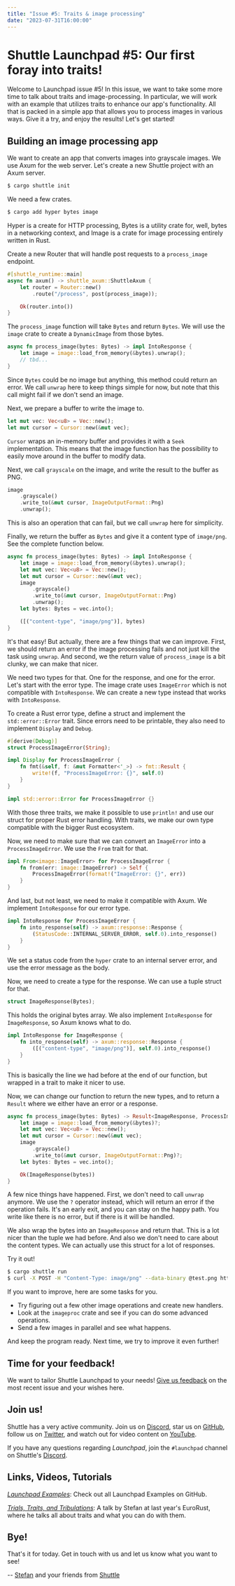 ```yaml
---
title: "Issue #5: Traits & image processing"
date: "2023-07-31T16:00:00"
---
```


# Shuttle Launchpad #5: Our first foray into traits!

Welcome to Launchpad issue #5! In this issue, we want to take some more time to talk about traits and image-processing. In particular, we will work with an example that utilizes traits to enhance our app's functionality. All that is packed in a simple app that allows you to process images in various ways. Give it a try, and enjoy the results! Let's get started!

## Building an image processing app

We want to create an app that converts images into grayscale images. We use Axum for the web server. Let's create a new Shuttle project with an Axum server.

```bash
$ cargo shuttle init
```

We need a few crates.

```bash
$ cargo add hyper bytes image
```

Hyper is a create for HTTP processing, Bytes is a utility crate for, well, bytes in a networking context, and Image is a crate for image processing entirely written in Rust.

Create a new Router that will handle post requests to a `process_image` endpoint.

```rust
#[shuttle_runtime::main]
async fn axum() -> shuttle_axum::ShuttleAxum {
    let router = Router::new()
        .route("/process", post(process_image));

    Ok(router.into())
}
```

The `process_image` function will take `Bytes` and return `Bytes`. We will use the `image` crate to create a `DynamicImage` from those bytes.


```rust
async fn process_image(bytes: Bytes) -> impl IntoResponse {
    let image = image::load_from_memory(&bytes).unwrap();
    // tbd...
}
```

Since `Bytes` could be no image but anything, this method could return an error. We call `unwrap` here to keep things simple for now, but note that this call might fail if we don't send an image.

Next, we prepare a buffer to write the image to.

```rust
let mut vec: Vec<u8> = Vec::new();
let mut cursor = Cursor::new(&mut vec);
```

`Cursor` wraps an in-memory buffer and provides it with a `Seek` implementation. This means that the image function has the possibility to easily move around in the buffer to modify data.

Next, we call `grayscale` on the image, and write the result to the buffer as PNG.

```rust
image
    .grayscale()
    .write_to(&mut cursor, ImageOutputFormat::Png)
    .unwrap();
```

This is also an operation that can fail, but we call `unwrap` here for simplicity.

Finally, we return the buffer as `Bytes` and give it a content type of `image/png`. See the complete function below.

```rust
async fn process_image(bytes: Bytes) -> impl IntoResponse {
    let image = image::load_from_memory(&bytes).unwrap();
    let mut vec: Vec<u8> = Vec::new();
    let mut cursor = Cursor::new(&mut vec);
    image
        .grayscale()
        .write_to(&mut cursor, ImageOutputFormat::Png)
        .unwrap();
    let bytes: Bytes = vec.into();

    ([("content-type", "image/png")], bytes)
}
```

It's that easy! But actually, there are a few things that we can improve. First, we should return an error if the image processing fails and not just kill the task using `unwrap`. And second, we the return value of `process_image` is a bit clunky, we can make that nicer.

We need two types for that. One for the response, and one for the error.
Let's start with the error type. The image crate uses `ImageError` which is not
compatible with `IntoResponse`. We can create a new type instead that works with `IntoResponse`.

To create a Rust error type, define a struct and implement the `std::error::Error` trait. Since errors need to be printable, they also need to implement `Display` and `Debug`.

```rust
#[derive(Debug)]
struct ProcessImageError(String);

impl Display for ProcessImageError {
    fn fmt(&self, f: &mut Formatter<'_>) -> fmt::Result {
        write!(f, "ProcessImageError: {}", self.0)
    }
}

impl std::error::Error for ProcessImageError {}
```

With those three traits, we make it possible to use `println!` and use our struct for proper Rust error handling. With traits, we make our own type compatible with the bigger Rust ecosystem.

Now, we need to make sure that we can convert an `ImageError` into a `ProcessImageError`. We use the `From` trait for that.

```rust
impl From<image::ImageError> for ProcessImageError {
    fn from(err: image::ImageError) -> Self {
        ProcessImageError(format!("ImageError: {}", err))
    }
}
```

And last, but not least, we need to make it compatible with Axum. We implement `IntoResponse` for our error type.

```rust
impl IntoResponse for ProcessImageError {
    fn into_response(self) -> axum::response::Response {
        (StatusCode::INTERNAL_SERVER_ERROR, self.0).into_response()
    }
}
```

We set a status code from the `hyper` crate to an internal server error, and use the error message as the body.

Now, we need to create a type for the response. We can use a tuple struct for that.

```rust
struct ImageResponse(Bytes);
```

This holds the original bytes array. We also implement `IntoResponse` for `ImageResponse`, so Axum knows what to do.

```rust
impl IntoResponse for ImageResponse {
    fn into_response(self) -> axum::response::Response {
        ([("content-type", "image/png")], self.0).into_response()
    }
}
```

This is basically the line we had before at the end of our function, but wrapped in a trait to make it nicer to use.

Now, we can change our function to return the new types, and to return a `Result` where we either have an error or a response.

```rust
async fn process_image(bytes: Bytes) -> Result<ImageResponse, ProcessImageError> {
    let image = image::load_from_memory(&bytes)?;
    let mut vec: Vec<u8> = Vec::new();
    let mut cursor = Cursor::new(&mut vec);
    image
        .grayscale()
        .write_to(&mut cursor, ImageOutputFormat::Png)?;
    let bytes: Bytes = vec.into();

    Ok(ImageResponse(bytes))
}
```

A few nice things have happened. First, we don't need to call `unwrap` anymore. We use the `?` operator instead, which will return an error if the operation fails. It's an early exit, and you can stay on the happy path. You write like there is no error, but if there is it will be handled.

We also wrap the bytes into an `ImageResponse` and return that. This is a lot nicer than the tuple we had before. And also we don't need to care about the content types. We can actually use this struct for a lot of responses.

Try it out!

```bash
$ cargo shuttle run
$ curl -X POST -H "Content-Type: image/png" --data-binary @test.png http://localhost:8000/process > test2.png
```

If you want to improve, here are some tasks for you.

- Try figuring out a few other image operations and create new handlers.
- Look at the `imageproc` crate and see if you can do some advanced operations.
- Send a few images in parallel and see what happens.

And keep the program ready. Next time, we try to improve it even further!

## Time for your feedback!

We want to tailor Shuttle Launchpad to your needs! [Give us feedback](https://btl1d1x5z23.typeform.com/to/dTU2F8jI) on the most recent issue and your wishes here.

## Join us!

Shuttle has a very active community. Join us on [Discord](https://discord.gg/shuttle), star us on [GitHub](https://github.com/shuttle-hq/shuttle), follow us on [Twitter](https://twitter.com/shuttle_dev), and watch out for video content on [YouTube](https://www.youtube.com/@shuttle-dev).

If you have any questions regarding _Launchpad_, join the `#launchpad` channel on Shuttle's [Discord](https://discord.gg/shuttle).

## Links, Videos, Tutorials


[_Launchpad Examples_](https://github.com/ddprrt/shuttle-launchpad-examples): Check out all Launchpad Examples on GitHub.

[_Trials, Traits, and Tribulations_](https://www.youtube.com/watch?v=WgVWxLuPvfQ): A talk by Stefan at last year's EuroRust, where he talks all about traits and what you can do with them.

## Bye!

That's it for today. Get in touch with us and let us know what you want to see!

-- [Stefan](https://oida.dev) and your friends from [Shuttle](https://shuttle.rs)

